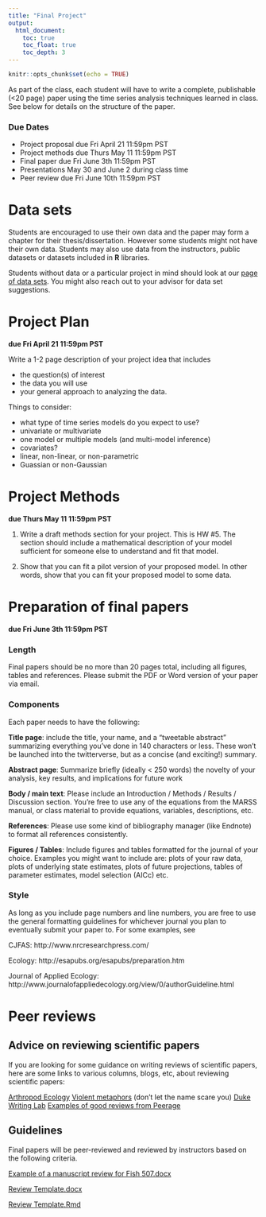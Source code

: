 ```yaml
---
title: "Final Project"
output:
  html_document:
    toc: true
    toc_float: true
    toc_depth: 3
---
```


```r
knitr::opts_chunk$set(echo = TRUE)
```

As part of the class, each student will have to write a complete, publishable (<20 page) paper using the time series analysis techniques learned in class. See below for details on the structure of the paper.

### Due Dates

* Project proposal due Fri April 21 11:59pm PST
* Project methods due Thurs May 11 11:59pm PST
* Final paper due Fri June 3th 11:59pm PST
* Presentations May 30 and June 2 during class time
* Peer review due Fri June 10th 11:59pm PST


# Data sets

Students are encouraged to use their own data and the paper may form a chapter for their thesis/dissertation. However some students might not have their own data. Students may also use data from the instructors, public datasets or datasets included in __R__ libraries.

Students without data or a particular project in mind should look at our [page of data sets](data_sets.html). You might also reach out to your advisor for data set suggestions.


# Project Plan

**due Fri April 21 11:59pm PST**

Write a 1-2 page description of your project idea that includes

* the question(s) of interest
* the data you will use
* your general approach to analyzing the data.

Things to consider:

* what type of time series models do you expect to use?
* univariate or multivariate
* one model or multiple models (and multi-model inference)
* covariates?
* linear, non-linear, or non-parametric
* Guassian or non-Gaussian

# Project Methods

**due Thurs May 11 11:59pm PST**

1. Write a draft methods section for your project. This is HW #5. The section should include a mathematical description of your model sufficient for someone else to understand and fit that model.

2. Show that you can fit a pilot version of your proposed model. In other words, show that you can fit your proposed model to some data.


# Preparation of final papers

**due Fri June 3th 11:59pm PST**

### Length

Final papers should be no more than 20 pages total, including all figures, tables and references. Please submit the PDF or Word version of your paper via email.

### Components

Each paper needs to have the following:

**Title page**: include the title, your name, and a "tweetable abstract" summarizing everything you've done in 140 characters or less. These won't be launched into the twitterverse, but as a concise (and exciting!) summary. 

**Abstract page**: Summarize briefly (ideally < 250 words) the novelty of your analysis, key results, and implications for future work

**Body / main text**: Please include an Introduction / Methods / Results / Discussion section. You're free to use any of the equations from the MARSS manual, or class material to provide equations, variables, descriptions, etc. 

**References**: Please use some kind of bibliography manager (like Endnote) to format all references consistently. 

**Figures / Tables**: Include figures and tables formatted for the journal of your choice. Examples you might want to include are: plots of your raw data, plots of underlying state estimates, plots of future projections, tables of parameter estimates, model selection (AICc) etc. 

### Style

As long as you include page numbers and line numbers, you are free to use the general formatting guidelines for whichever journal you plan to eventually submit your paper to. For some examples, see 

CJFAS: http://www.nrcresearchpress.com/

Ecology: http://esapubs.org/esapubs/preparation.htm

Journal of Applied Ecology: http://www.journalofappliedecology.org/view/0/authorGuideline.html

# Peer reviews

## Advice on reviewing scientific papers

If you are looking for some guidance on writing reviews of scientific papers, here are some links to various columns, blogs, etc, about reviewing scientific papers:

[Arthropod Ecology](http://arthropodecology.com/2012/02/29/how-to-review-a-scientific-paper/)
[Violent metaphors](http://violentmetaphors.com/2013/12/13/how-to-become-good-at-peer-review-a-guide-for-young-scientists/) (don't let the name scare you)
[Duke Writing Lab](http://twp.duke.edu/uploads/media_items/scientificarticlereview.original.pdf)
[Examples of good reviews from Peerage](http://www.peerageofscience.org/review/review-examples/)

## Guidelines

Final papers will be peer-reviewed and reviewed by instructors based on the following criteria.

[Example of a manuscript review for Fish 507.docx](Files/MANUSCRIPT REVIEW FOR FISH 507.docx)

[Review Template.docx](Files/review_template.docx)

[Review Template.Rmd](Files/review_template.Rmd)

